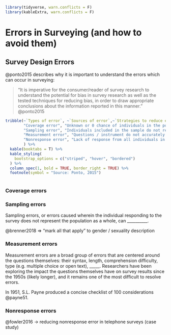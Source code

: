 
```r

library(tidyverse, warn.conflicts = F)
library(kableExtra, warn.conflicts = F)

```

# Errors in Surveying (and how to avoid them) {#chapter2}



## Survey Design Errors
@ponto2015 describes why it is important to understand the errors which can occur in surveying:

>  "It is imperative for the consumer/reader of survey research to understand the potential for bias in survey research as well as the tested techniques for reducing bias, in order to draw appropriate conclusions about the information reported in this manner." @ponto2015



```r

tribble(~`Types of error`, ~`Sources of error`,~`Strategies to reduce error`,
        "Coverage error", "Unknown or 0 chance of individuals in the population being included in the sample ", "Multimode design",
        "Sampling error", "Individuals included in the sample do not represent the characteristics of the population", "Clearly identify population; diverse participant recruitment strategies; large, random sample",
        "Measurement error", "Questions / instrument do not accurately reflect the topic of interest; questionnaires / interviews do not evoke truthful answers", "Valid, reliable instruments; pretest questions, user-friendly graphics, visual characteristics",
        "Nonresponse error", "Lack of response from all individuals in sample", "user-friendly survey design; follow-up procedures for nonresponders"
        ) %>% 
  kable(booktabs = T) %>% 
  kable_styling(
    bootstrap_options = c("striped", "hover", "bordered")
  ) %>% 
  column_spec(1, bold = TRUE, border_right = TRUE) %>% 
  footnote(symbol = "Source: Ponto, 2015")
  
```

### Coverage errors


### Sampling errors

Sampling errors, or errors caused wherein the individual responding to the survey does not represent the population as a whole, can __________. 

@brenner2018 => "mark all that apply" to gender / sexuality description


### Measurement errors
Measurement errors are a broad group of errors that are centered around the questions themselves: their syntax, length, comprehension difficulty, type (e.g. multiple choice or open text), _____. Researchers have been exploring the impact the questions themselves have on survey results since the 1950s (likely longer), and it remains one of the most difficult to resolve errors.

In 1951, S.L. Payne produced a concise checklist of 100 considerations @payne51. 


### Nonresponse errors


@fowler2016 -> reducing nonresponse error in telephone surveys (case study)






